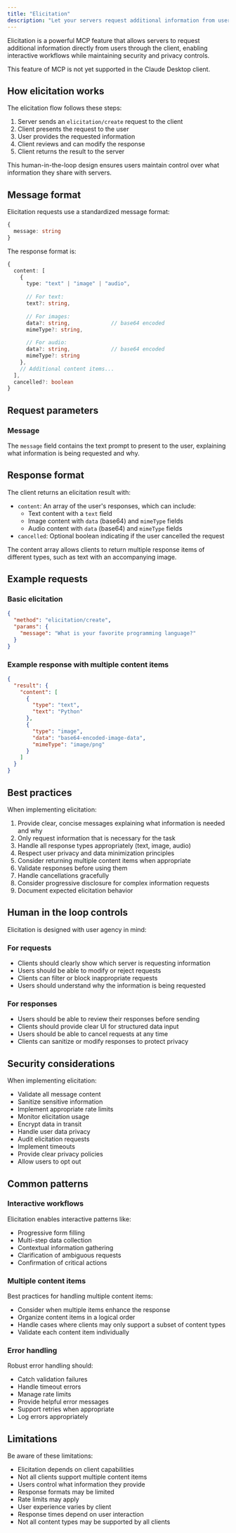 ```yaml
---
title: "Elicitation"
description: "Let your servers request additional information from users"
---
```


Elicitation is a powerful MCP feature that allows servers to request additional information directly from users through the client, enabling interactive workflows while maintaining security and privacy controls.

<Info>
  This feature of MCP is not yet supported in the Claude Desktop client.
</Info>

## How elicitation works

The elicitation flow follows these steps:

1. Server sends an `elicitation/create` request to the client
2. Client presents the request to the user
3. User provides the requested information
4. Client reviews and can modify the response
5. Client returns the result to the server

This human-in-the-loop design ensures users maintain control over what information they share with servers.

## Message format

Elicitation requests use a standardized message format:

```typescript
{
  message: string
}
```

The response format is:

```typescript
{
  content: [
    {
      type: "text" | "image" | "audio",
      
      // For text:
      text?: string,
      
      // For images:
      data?: string,             // base64 encoded
      mimeType?: string,
      
      // For audio:
      data?: string,             // base64 encoded
      mimeType?: string
    },
    // Additional content items...
  ],
  cancelled?: boolean
}
```

## Request parameters

### Message

The `message` field contains the text prompt to present to the user, explaining what information is being requested and why.

## Response format

The client returns an elicitation result with:

- `content`: An array of the user's responses, which can include:
  - Text content with a `text` field
  - Image content with `data` (base64) and `mimeType` fields
  - Audio content with `data` (base64) and `mimeType` fields
- `cancelled`: Optional boolean indicating if the user cancelled the request

The content array allows clients to return multiple response items of different types, such as text with an accompanying image.

## Example requests

### Basic elicitation

```json
{
  "method": "elicitation/create",
  "params": {
    "message": "What is your favorite programming language?"
  }
}
```

### Example response with multiple content items

```json
{
  "result": {
    "content": [
      {
        "type": "text",
        "text": "Python"
      },
      {
        "type": "image",
        "data": "base64-encoded-image-data",
        "mimeType": "image/png"
      }
    ]
  }
}
```

## Best practices

When implementing elicitation:

1. Provide clear, concise messages explaining what information is needed and why
2. Only request information that is necessary for the task
3. Handle all response types appropriately (text, image, audio)
4. Respect user privacy and data minimization principles
5. Consider returning multiple content items when appropriate
7. Validate responses before using them
8. Handle cancellations gracefully
9. Consider progressive disclosure for complex information requests
10. Document expected elicitation behavior

## Human in the loop controls

Elicitation is designed with user agency in mind:

### For requests

- Clients should clearly show which server is requesting information
- Users should be able to modify or reject requests
- Clients can filter or block inappropriate requests
- Users should understand why the information is being requested

### For responses

- Users should be able to review their responses before sending
- Clients should provide clear UI for structured data input
- Users should be able to cancel requests at any time
- Clients can sanitize or modify responses to protect privacy

## Security considerations

When implementing elicitation:

- Validate all message content
- Sanitize sensitive information
- Implement appropriate rate limits
- Monitor elicitation usage
- Encrypt data in transit
- Handle user data privacy
- Audit elicitation requests
- Implement timeouts
- Provide clear privacy policies
- Allow users to opt out

## Common patterns

### Interactive workflows

Elicitation enables interactive patterns like:

- Progressive form filling
- Multi-step data collection
- Contextual information gathering
- Clarification of ambiguous requests
- Confirmation of critical actions

### Multiple content items

Best practices for handling multiple content items:

- Consider when multiple items enhance the response
- Organize content items in a logical order
- Handle cases where clients may only support a subset of content types
- Validate each content item individually

### Error handling

Robust error handling should:

- Catch validation failures
- Handle timeout errors
- Manage rate limits
- Provide helpful error messages
- Support retries when appropriate
- Log errors appropriately

## Limitations

Be aware of these limitations:

- Elicitation depends on client capabilities
- Not all clients support multiple content items
- Users control what information they provide
- Response formats may be limited
- Rate limits may apply
- User experience varies by client
- Response times depend on user interaction
- Not all content types may be supported by all clients
